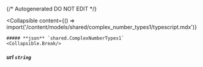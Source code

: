 {/* Autogenerated DO NOT EDIT  */}

<Collapsible
    content={() => import('/content/models/shared/complex_number_types1/typescript.mdx')}
>
    ##### **json** `shared.ComplexNumberTypes1`
    <Collapsible.Break/>
</Collapsible>

##### **url** `string`

